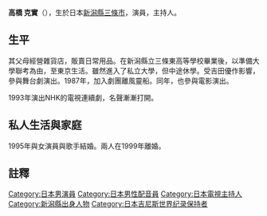 '''高橋 克實'''（{{bd|1961年|4月1日|||Takahashi Katsumi}}），生於日本[[新潟縣|新潟縣]][[三條市|三條市]]，演員，主持人。
==生平==
其父母經營雜貨店，販賣日常用品。在新潟縣立三條東高等學校畢業後，以準備大學聯考為由，至東京生活。雖然進入了私立大學，但中途休學。受吉田優作影響，參與舞台劇演出。1987年，加入劇團離風靈船。同年，也參與電影演出。

1993年演出NHK的電視連續劇，名聲漸漸打開。

==私人生活與家庭==
1995年與女演員與歌手{{link-ja|兔本有紀|兎本有紀}}結婚。兩人在1999年離婚。

==註釋==
{{reflist}}

{{DEFAULTSORT:Takahashi Katsumi}}
[[Category:日本男演員|Category:日本男演員]]
[[Category:日本男性配音員|Category:日本男性配音員]]
[[Category:日本電視主持人|Category:日本電視主持人]]
[[Category:新潟縣出身人物|Category:新潟縣出身人物]]
[[Category:日本吉尼斯世界纪录保持者|Category:日本吉尼斯世界纪录保持者]]